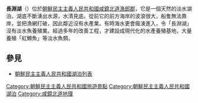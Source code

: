 {{Unreferenced |time=2010-04-15T16:17:18+00:00 }}
'''長淵湖'''（{{lang-ko|'''장연호'''}}）位於[[朝鮮民主主義人民共和國|朝鮮民主主義人民共和國]][[咸鏡北道|咸鏡北道]][[漁郎郡|漁郎郡]]，它是一個天然的淡水湖泊，湖底不斷湧出水源，水清見底。從前它的前方海岸的波浪很大，船隻無法靠岸，並把漁網打破，因此鄰近沒有水產業。有時海水更會瘋湧進入，令「長淵湖」沒有淡水魚養殖業。經過多年的改善工程，才建設成現代化的水產養殖基地，大量養殖「虹鱒魚」等淡水魚類。

== 參見 ==
*[[朝鮮民主主義人民共和國湖泊列表|朝鮮民主主義人民共和國湖泊列表]] 

{{DEFAULTSORT:Jangyeonho長淵湖}}
[[Category:朝鮮民主主義人民共和國旅遊景點|Category:朝鮮民主主義人民共和國旅遊景點]]
[[Category:朝鮮民主主義人民共和國湖泊|Category:朝鮮民主主義人民共和國湖泊]]
[[Category:咸鏡北道地理|Category:咸鏡北道地理]]